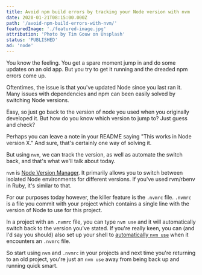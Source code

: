 ```yaml
---
title: Avoid npm build errors by tracking your Node version with nvm
date: 2020-01-21T08:15:00.000Z
path: '/avoid-npm-build-errors-with-nvm/'
featuredImage: './featured-image.jpg'
attribution: 'Photo by Tim Gouw on Unsplash'
status: 'PUBLISHED'
ad: 'node'
---
```


You know the feeling. You get a spare moment jump in and do some updates on an old app. But you try to get it running and the dreaded npm errors come up.

Oftentimes, the issue is that you've updated Node since you last ran it. Many issues with dependencies and npm can been easily solved by switching Node versions.

Easy, so just go back to the version of node you used when you originally developed it. But how do you know which version to jump to? Just guess and check?

Perhaps you can leave a note in your README saying "This works in Node version X." And sure, that's certainly one way of solving it.

But using `nvm`, we can track the version, as well as automate the switch back, and that's what we'll talk about today.

`nvm` is [Node Version Manager](https://nvm.sh). It primarily allows you to switch between isolated Node environments for different versions. If you've used rvm/rbenv in Ruby, it's similar to that.

For our purposes today however, the killer feature is the `.nvmrc` file. `.nvmrc` is a file you commit with your project which contains a single line with the version of Node to use for this project.

In a project with an `.nvmrc` file, you can type `nvm use` and it will automatically switch back to the version you've stated. If you're really keen, you can (and I'd say you should) also set up your shell to [automatically `nvm use`](https://github.com/nvm-sh/nvm/blob/master/README.md#deeper-shell-integration) when it encounters an `.nvmrc` file.

So start using `nvm` and `.nvmrc` in your projects and next time you're returning to an old project, you're just an `nvm use` away from being back up and running quick smart.
